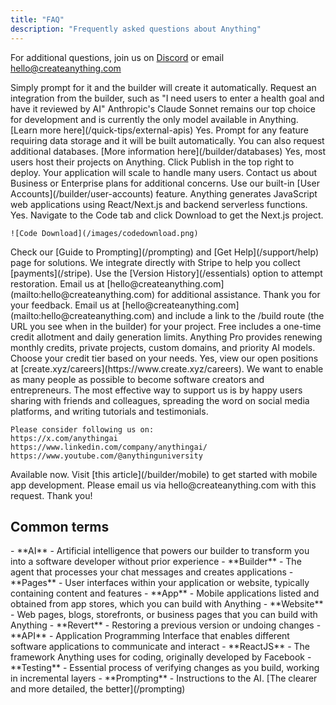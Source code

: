 ```yaml
---
title: "FAQ"
description: "Frequently asked questions about Anything"
---
```


For additional questions, join us on [Discord](https://create.xyz/discord) or email [hello@createanything.com](mailto:hello@createanything.com)

<AccordionGroup>
  <Accordion title="How do I create a new page, component, or other element?">
    Simply prompt for it and the builder will create it automatically.
  </Accordion>
  <Accordion title="How do I add AI to my app?">
    Request an integration from the builder, such as "I need users to enter a health goal and have it reviewed by AI"
  </Accordion>
  <Accordion title="Which AI model is the best?">
    Anthropic's Claude Sonnet remains our top choice for development and is currently the only model available in Anything.
  </Accordion>
  <Accordion title="How do I connect to an external API?">
    [Learn more here](/quick-tips/external-apis)
  </Accordion>
  <Accordion title="Can I add databases?">
    Yes. Prompt for any feature requiring data storage and it will be built automatically. You can also request additional databases. [More information here](/builder/databases)
  </Accordion>
  <Accordion title="Can I host my app on Anything? Will it scale to handle many users?">
    Yes, most users host their projects on Anything. Click Publish in the top right to deploy. Your application will scale to handle many users. Contact us about Business or Enterprise plans for additional concerns.
  </Accordion>
  <Accordion title="How do I add users, sign up, and sign in to my app?">
    Use our built-in [User Accounts](/builder/user-accounts) feature.
  </Accordion>
  <Accordion title="What language does Anything write code in under the hood?">
    Anything generates JavaScript web applications using React/Next.js and backend serverless functions.
  </Accordion>
  <Accordion title="Can I export the code?">
    Yes. Navigate to the Code tab and click Download to get the Next.js project.
    
    ![Code Download](/images/codedownload.png)
  </Accordion>
  <Accordion title="How do I fix this error?">
    Check our [Guide to Prompting](/prompting) and [Get Help](/support/help) page for solutions.
  </Accordion>
  <Accordion title="How do I collect payments for an app I made?">
    We integrate directly with Stripe to help you collect [payments](/stripe).
  </Accordion>
  <Accordion title="I accidentally deleted something I shouldn't have. Is there any way to get it back?">
    Use the [Version History](/essentials) option to attempt restoration. Email us at [hello@createanything.com](mailto:hello@createanything.com) for additional assistance.
  </Accordion>
  <Accordion title="I think I found a bug. Where should I report it?">
    Thank you for your feedback. Email us at [hello@createanything.com](mailto:hello@createanything.com) and include a link to the /build route (the URL you see when in the builder) for your project.
  </Accordion>
  <Accordion title="What is the difference between free vs. Anything Pro?">
    Free includes a one-time credit allotment and daily generation limits. Anything Pro provides renewing monthly credits, private projects, custom domains, and priority AI models. Choose your credit tier based on your needs.
  </Accordion>
  <Accordion title="Are you hiring?">
    Yes, view our open positions at [create.xyz/careers](https://www.create.xyz/careers).
  </Accordion>
  <Accordion title="Why are you doing this?">
    We want to enable as many people as possible to become software creators and entrepreneurs.
  </Accordion>
  <Accordion title="I love this product. How can I help?">
    The most effective way to support us is by happy users sharing with friends and colleagues, spreading the word on social media platforms, and writing tutorials and testimonials.

    Please consider following us on:
    https://x.com/anythingai
    https://www.linkedin.com/company/anythingai/
    https://www.youtube.com/@anythinguniversity
  </Accordion>
  <Accordion title="How do I publish to iOS or Android?" defaultOpen="false">
    Available now. Visit [this article](/builder/mobile) to get started with mobile app development.
  </Accordion>
  <Accordion title="I want to delete my account">
    Please email us via hello@createanything.com with this request. Thank you!
  </Accordion>
</AccordionGroup>

## Common terms

<Expandable title="Glossary" defaultOpen>
  - **AI** - Artificial intelligence that powers our builder to transform you into a software developer without prior experience
  - **Builder** - The agent that processes your chat messages and creates applications
  - **Pages** - User interfaces within your application or website, typically containing content and features
  - **App** - Mobile applications listed and obtained from app stores, which you can build with Anything
  - **Website** - Web pages, blogs, storefronts, or business pages that you can build with Anything
  - **Revert** - Restoring a previous version or undoing changes
  - **API** - Application Programming Interface that enables different software applications to communicate and interact
  - **ReactJS** - The framework Anything uses for coding, originally developed by Facebook
  - **Testing** - Essential process of verifying changes as you build, working in incremental layers
  - **Prompting** - Instructions to the AI. [The clearer and more detailed, the better](/prompting)
</Expandable>